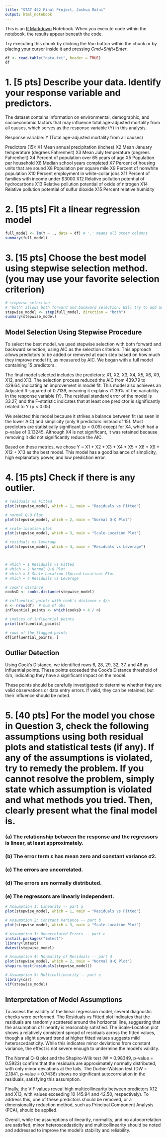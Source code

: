 ```yaml
---
title: "STAT 452 Final Project, Joshua Matni"
output: html_notebook
---
```


This is an [R Markdown](http://rmarkdown.rstudio.com) Notebook. When you execute code within the notebook, the results appear beneath the code. 

Try executing this chunk by clicking the *Run* button within the chunk or by placing your cursor inside it and pressing *Cmd+Shift+Enter*. 

```r
df <- read.table("data.txt", header = TRUE)
df
```

# 1. [5 pts] Describe your data. Identify your response variable and predictors.

The dataset contains information on environmental, demographic, and socioeconomic factors that may influence total age-adjusted mortality from all causes, which serves as the response variable (Y) in this analysis. 

Response variable: Y (Total age-adjusted mortality from all causes)

Predictors (15):
X1 Mean annual precipitation (inches)
X2 Mean January temperature (degrees Fahrenheit)
X3 Mean July temperature (degrees Fahrenheit)
X4 Percent of population over 65 years of age
X5 Population per household
X6 Median school years completed
X7 Percent of housing units that are sound
X8 Population per square mile
X9 Percent of nonwhite population
X10 Percent employment in white-collar jobs
X11 Percent of families with income under $3000
X12 Relative pollution potential of hydrocarbons
X13 Relative pollution potential of oxide of nitrogen
X14 Relative pollution potential of sulfur dioxide
X15 Percent relative humidity


# 2. [15 pts] Fit a linear regression model

```r
full_model <- lm(Y ~ ., data = df) # '.' means all other columns
summary(full_model)
```

# 3. [15 pts] Choose the best model using stepwise selection method. (you may use your favorite selection criterion)

```r
# stepwise selection
# "both" allows both forward and backward selection. Will try to add and remove variables at each step
stepwise_model <- step(full_model, direction = "both")
summary(stepwise_model)

```
## Model Selection Using Stepwise Procedure

To select the best model, we used stepwise selection with both forward and backward selection, using AIC as the selection criterion. This approach allows predictors to be added or removed at each step based on how much they improve model fit, as measured by AIC. We began with a full model containing 15 predictors.

The final model selected includes the predictors: X1, X2, X3, X4, X5, X6, X9, X12, and X13. The selection process reduced the AIC from 439.79 to 429.64, indicating an improvement in model fit. This model also achieves an Adjusted R-squared of 0.7139, meaning it explains 71.39% of the variability in the response variable (Y). The residual standard error of the model is 33.27, and the F-statistic indicates that at least one predictor is significantly related to Y (p < 0.05).

We selected this model because it strikes a balance between fit (as seen in the lower AIC) and simplicity (only 9 predictors instead of 15). Most predictors are statistically significant (p < 0.05) except for X4, which had a p-value of 0.13245. Although X4 is not significant, it was retained because removing it did not significantly reduce the AIC.

Based on these metrics, we chose Y ~ X1 + X2 + X3 + X4 + X5 + X6 + X9 + X12 + X13 as the best model. This model has a good balance of simplicity, high explanatory power, and low prediction error.

# 4. [15 pts] Check if there is any outlier.

```r
# residuals vs Fitted
plot(stepwise_model, which = 1, main = "Residuals vs Fitted")

# normal Q-Q Plot
plot(stepwise_model, which = 2, main = "Normal Q-Q Plot")

# scale-location plot
plot(stepwise_model, which = 3, main = "Scale-Location Plot")

# residuals vs leverage
plot(stepwise_model, which = 4, main = "Residuals vs Leverage")



# which = 1	Residuals vs Fitted
# which = 2	Normal Q-Q Plot
# which = 3	Scale-Location (Spread-Location) Plot
# which = 4	Residuals vs Leverage
```
```r
# cook's distance
cooksD <- cooks.distance(stepwise_model)

# influential points with cook's distance > 4/n
n <- nrow(df)  # num of obs
influential_points <- which(cooksD > 4 / n)

# indices of influential points
print(influential_points)

# rows of the flagged points
df[influential_points, ]
```
## Outlier Detection

Using Cook's Distance, we identified rows 6, 28, 29, 32, 37, and 48 as influential points. These points exceeded the Cook's Distance threshold of 4/n, indicating they have a significant impact on the model.

These points should be carefully investigated to determine whether they are valid observations or data entry errors. If valid, they can be retained, but their influence should be noted.

# 5. [40 pts] For the model you chose in Question 3, check the following assumptions using both residual plots and statistical tests (if any). If any of the assumptions is violated, try to remedy the problem. If you cannot resolve the problem, simply state which assumption is violated and what methods you tried. Then, clearly present what the final model is.

### (a) The relationship between the response and the regressors is linear, at least approximately.
### (b) The error term ε has mean zero and constant variance σ2.
### (c) The errors are uncorrelated.
### (d) The errors are normally distributed.
### (e) The regressors are linearly independent.


```r
# Assumption 1: Linearity -- part a
plot(stepwise_model, which = 1, main = "Residuals vs Fitted")

# Assumption 2: Constant Variance -- part b
plot(stepwise_model, which = 3, main = "Scale-Location Plot")

# Assumption 3: Uncorrelated Errors -- part c
install.packages("lmtest")
library(lmtest)
dwtest(stepwise_model)

# Assumption 4: Normality of Residuals -- part d
plot(stepwise_model, which = 2, main = "Normal Q-Q Plot")
shapiro.test(residuals(stepwise_model))

# Assumption 5: Multicollinearity -- part e
library(car)
vif(stepwise_model)
```


## Interpretation of Model Assumptions

To assess the validity of the linear regression model, several diagnostic checks were performed. The Residuals vs Fitted plot indicates that the residuals are randomly scattered around the horizontal line, suggesting that the assumption of linearity is reasonably satisfied. The Scale-Location plot shows a relatively consistent spread of residuals across the fitted values, though a slight upward trend at higher fitted values suggests mild heteroscedasticity. While this indicates minor deviations from constant variance, the effect is not severe enough to undermine the model’s validity.

The Normal Q-Q plot and the Shapiro-Wilk test (W = 0.98349, p-value = 0.5923) confirm that the residuals are approximately normally distributed, with only minor deviations at the tails. The Durbin-Watson test (DW = 2.1841, p-value = 0.7436) shows no significant autocorrelation in the residuals, satisfying this assumption.

Finally, the VIF values reveal high multicollinearity between predictors X12 and X13, with values exceeding 10 (45.94 and 42.50, respectively). To address this, one of these predictors should be removed, or a dimensionality reduction method, such as Principal Component Analysis (PCA), should be applied.

Overall, while the assumptions of linearity, normality, and no autocorrelation are satisfied, minor heteroscedasticity and multicollinearity should be noted and addressed to improve the model’s stability and reliability.

